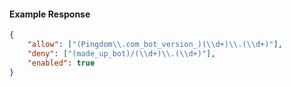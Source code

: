 #### Example Response

```json
{
	"allow": ["(Pingdom\\.com_bot_version_)(\\d+)\\.(\\d+)"],
	"deny": ["(made_up_bot)/(\\d+)\\.(\\d+)"],
	"enabled": true
}
```
